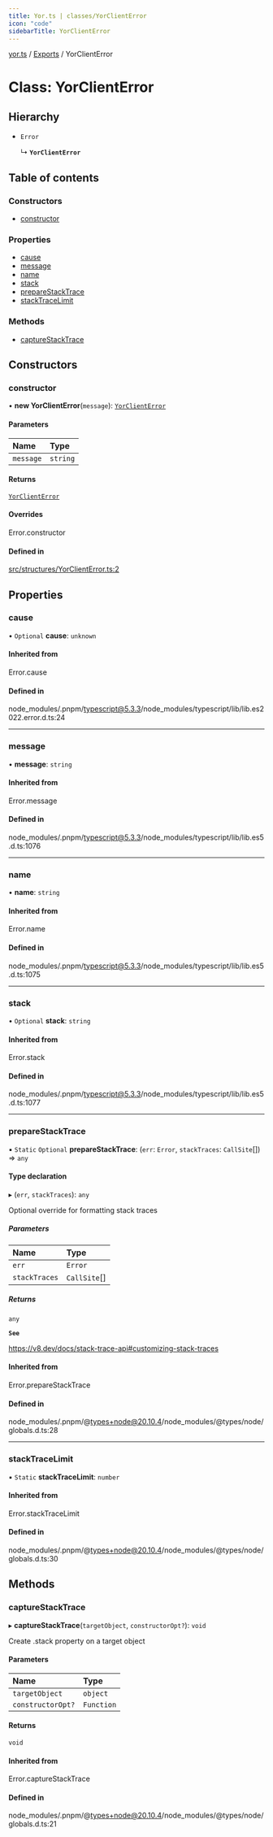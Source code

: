 ```yaml
---
title: Yor.ts | classes/YorClientError
icon: "code"
sidebarTitle: YorClientError
---
```

[yor.ts](../README) / [Exports](../modules) / YorClientError

# Class: YorClientError

## Hierarchy

- `Error`

  ↳ **`YorClientError`**

## Table of contents

### Constructors

- [constructor](YorClientError#constructor)

### Properties

- [cause](YorClientError#cause)
- [message](YorClientError#message)
- [name](YorClientError#name)
- [stack](YorClientError#stack)
- [prepareStackTrace](YorClientError#preparestacktrace)
- [stackTraceLimit](YorClientError#stacktracelimit)

### Methods

- [captureStackTrace](YorClientError#capturestacktrace)

## Constructors

### constructor

• **new YorClientError**(`message`): [`YorClientError`](YorClientError)

#### Parameters

| Name | Type |
| :------ | :------ |
| `message` | `string` |

#### Returns

[`YorClientError`](YorClientError)

#### Overrides

Error.constructor

#### Defined in

[src/structures/YorClientError.ts:2](https://github.com/OreOreki/interactions.ts/blob/8ac09b8/src/structures/YorClientError.ts#L2)

## Properties

### cause

• `Optional` **cause**: `unknown`

#### Inherited from

Error.cause

#### Defined in

node_modules/.pnpm/typescript@5.3.3/node_modules/typescript/lib/lib.es2022.error.d.ts:24

___

### message

• **message**: `string`

#### Inherited from

Error.message

#### Defined in

node_modules/.pnpm/typescript@5.3.3/node_modules/typescript/lib/lib.es5.d.ts:1076

___

### name

• **name**: `string`

#### Inherited from

Error.name

#### Defined in

node_modules/.pnpm/typescript@5.3.3/node_modules/typescript/lib/lib.es5.d.ts:1075

___

### stack

• `Optional` **stack**: `string`

#### Inherited from

Error.stack

#### Defined in

node_modules/.pnpm/typescript@5.3.3/node_modules/typescript/lib/lib.es5.d.ts:1077

___

### prepareStackTrace

▪ `Static` `Optional` **prepareStackTrace**: (`err`: `Error`, `stackTraces`: `CallSite`[]) => `any`

#### Type declaration

▸ (`err`, `stackTraces`): `any`

Optional override for formatting stack traces

##### Parameters

| Name | Type |
| :------ | :------ |
| `err` | `Error` |
| `stackTraces` | `CallSite`[] |

##### Returns

`any`

**`See`**

https://v8.dev/docs/stack-trace-api#customizing-stack-traces

#### Inherited from

Error.prepareStackTrace

#### Defined in

node_modules/.pnpm/@types+node@20.10.4/node_modules/@types/node/globals.d.ts:28

___

### stackTraceLimit

▪ `Static` **stackTraceLimit**: `number`

#### Inherited from

Error.stackTraceLimit

#### Defined in

node_modules/.pnpm/@types+node@20.10.4/node_modules/@types/node/globals.d.ts:30

## Methods

### captureStackTrace

▸ **captureStackTrace**(`targetObject`, `constructorOpt?`): `void`

Create .stack property on a target object

#### Parameters

| Name | Type |
| :------ | :------ |
| `targetObject` | `object` |
| `constructorOpt?` | `Function` |

#### Returns

`void`

#### Inherited from

Error.captureStackTrace

#### Defined in

node_modules/.pnpm/@types+node@20.10.4/node_modules/@types/node/globals.d.ts:21
